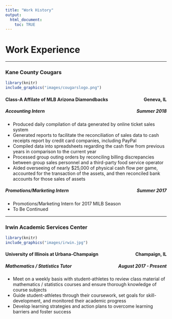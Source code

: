 ```yaml
---
title: "Work History"
output:
  html_document:
    toc: TRUE
---
```


<h1>Work Experience</h1>

<hr />

### Kane County Cougars

```r
library(knitr)
include_graphics("images/cougarslogo.png")
```

<h4 style="text-align:left;">
Class-A Affilate of MLB Arizona Diamondbacks
<span style="float:right;">Geneva, IL</span>
</h4>

<h5 style="text-align:left;">
Accounting Intern
<span style="float:right;">Summer 2018</span>
</h5>

*	Produced daily compilation of data generated by online ticket sales system
*	Generated reports to facilitate the reconciliation of sales data to cash receipts report by credit card companies, including PayPal
*	Compiled data into spreadsheets regarding the cash flow from previous years in comparison to the current year
*	Processed group outing orders by reconciling billing discrepancies between group sales personnel and a third-party food service operator
* Aided overseeing of nearly $25,000 of physical cash flow per game, accounted for the transaction of the assets, and then reconciled bank accounts for those sales of assets

<h5 style="text-align:left;">
Promotions/Marketing Intern
<span style="float:right;">Summer 2017</span>
</h5>

* Promotions/Marketing Intern for $2017$ MILB Season
* To Be Continued

<hr />

### Irwin Academic Services Center

```r
library(knitr)
include_graphics("images/irwin.jpg")
```

<h4 style="text-align:left;">
University of Illinois at Urbana-Champaign
<span style="float:right;">Champaign, IL</span>
</h4>

<h5 style="text-align:left;">
Mathematics / Statistics Tutor
<span style="float:right;">August 2017 - Present</span>
</h5>

* Meet on a weekly basis with student-athletes to review class material of mathematics / statistics courses and ensure thorough knowledge of course subjects
* Guide student-athletes through their coursework, set goals for skill-development, and monitored their academic progress
* Develop learning strategies and action plans to overcome learning barriers and foster success

